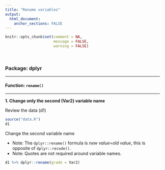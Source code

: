 ```yaml
---
title: "Rename variables"
output: 
  html_document:
    anchor_sections: FALSE
---
```


```r
knitr::opts_chunk$set(comment = NA,
                      message = FALSE,
                      warning = FALSE)
```

<br>

### Package: dplyr

---

#### Function: `rename()`

---

**1\. Change only the second (Var2) variable name**

Review the data (d1)

```r

source("data.R")
d1

```

Change the second variable name

* Note: The `dplyr::rename()` formula is *new value=old value*, this is opposite of `dplyr::recode()`.
* Note: Quotes are not required around variable names.

```r

d1 %>% dplyr::rename(grade = Var2)

```
